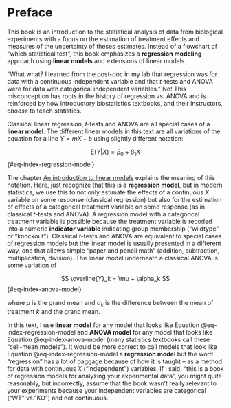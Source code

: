 # Preface {.unnumbered}

This book is an introduction to the statistical analysis of data from biological experiments with a focus on the estimation of treatment effects and measures of the uncertainty of theses estimates. Instead of a flowchart of "which statistical test", this book emphasizes a **regression modeling** approach using **linear models** and extensions of linear models.

"What what? I learned from the post-doc in my lab that regression was for data with a continuous independent variable and that *t*-tests and ANOVA were for data with categorical independent variables." No! This misconception has roots in the history of regression vs. ANOVA and is reinforced by how introductory biostatistics textbooks, and their instructors, *choose* to teach statistics.

Classical linear regression, *t*-tests and ANOVA are all special cases of a **linear model**. The different linear models in this text are all variations of the equation for a line $Y = mX + b$ using slightly different notation:

$$
\mathrm{E}(Y | X) = \beta_0 + \beta_1 X
$$ {#eq-index-regression-model}

The chapter [An introduction to linear models](#intro-linear-models) explains the meaning of this notation. Here, just recognize that this is a **regression model**, but in modern statistics, we use this to not only estimate the effects of a continuous $X$ variable on some response (classical regression) but also for the estimation of effects of a categorical treatment variable on some response (as in classical *t*-tests and ANOVA). A regression model with a categorical treatment variable is possible because the treatment variable is recoded into a numeric **indicator variable** indicating group membership ("wildtype" or "knockout"). Classical *t*-tests and ANOVA are equivalent to special cases of regression models but the linear model is usually presented in a different way, one that allows simple "paper and pencil math" (addition, subtraction, multiplication, division). The linear model underneath a classical ANOVA is some variation of

$$
\overline{Y}_k = \mu + \alpha_k
$$ {#eq-index-anova-model}

where $\mu$ is the grand mean and $\alpha_k$ is the difference between the mean of treatment *k* and the grand mean.

In this text, I use **linear model** for any model that looks like Equation @eq-index-regression-model and **ANOVA model** for any model that looks like Equation @eq-index-anova-model (many statistics textbooks call these "cell-mean models"). It would be more correct to call models that look like Equation @eq-index-regression-model a **regression model** but the word "regression" has a lot of baggage because of how it is taught -- as a method for data with continuous $X$ ("independent") variables. If I said, "this is a book of regression models for analyzing your experimental data", you might quite reasonably, but incorrectly, assume that the book wasn't really relevant to your experiments because your independent variables are categorical ("WT" vs."KO") and not continuous.
